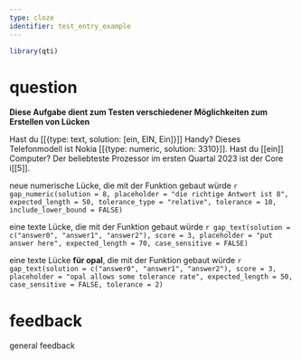 ```yaml
---
type: cloze
identifier: test_entry_example
---
```


```r
library(qti)
```
# question
**Diese Aufgabe dient zum Testen verschiedener Möglichkeiten zum Erstellen von Lücken**

Hast du [[{type: text, solution: [ein, EIN, Ein]}]] Handy? Dieses Telefonmodell ist Nokia [[{type: numeric, solution: 3310}]]. Hast du [[ein]] Computer? Der beliebteste Prozessor im ersten Quartal 2023 ist der Core i[[5]].

neue numerische Lücke, die mit der Funktion gebaut würde `r gap_numeric(solution = 8, placeholder = "die richtige Antwort ist 8", expected_length = 50, tolerance_type = "relative", tolerance = 10, include_lower_bound = FALSE)`


eine texte Lücke, die mit der Funktion gebaut würde `r gap_text(solution = c("answer0", "answer1", "answer2"), score = 3, placeholder = "put answer here", expected_length = 70, case_sensitive = FALSE)`


eine texte Lücke **für opal**, die mit der Funktion gebaut würde `r gap_text(solution = c("answer0", "answer1", "answer2"), score = 3, placeholder = "opal allows some tolerance rate", expected_length = 50, case_sensitive = FALSE, tolerance = 2)`

# feedback
general feedback
